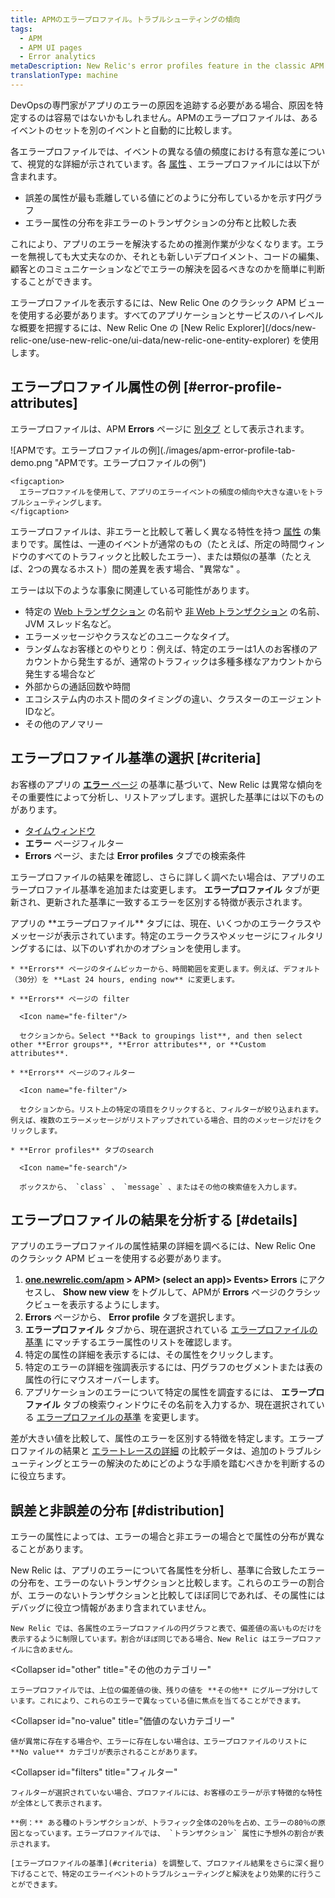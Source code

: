 ```yaml
---
title: APMのエラープロファイル。トラブルシューティングの傾向
tags:
  - APM
  - APM UI pages
  - Error analytics
metaDescription: New Relic's error profiles feature in the classic APM view shows trends and anomalies that help you compare and troubleshoot error events.
translationType: machine
---
```


DevOpsの専門家がアプリのエラーの原因を追跡する必要がある場合、原因を特定するのは容易ではないかもしれません。APMのエラープロファイルは、あるイベントのセットを別のイベントと自動的に比較します。

各エラープロファイルでは、イベントの異なる値の頻度における有意な差について、視覚的な詳細が示されています。各 [属性](/docs/accounts-partnerships/education/getting-started-new-relic/glossary#attribute) 、エラープロファイルには以下が含まれます。

* 誤差の属性が最も乖離している値にどのように分布しているかを示す円グラフ
* エラー属性の分布を非エラーのトランザクションの分布と比較した表

これにより、アプリのエラーを解決するための推測作業が少なくなります。エラーを無視しても大丈夫なのか、それとも新しいデプロイメント、コードの編集、顧客とのコミュニケーションなどでエラーの解決を図るべきなのかを簡単に判断することができます。

<Callout variant="tip">
  エラープロファイルを表示するには、New Relic One のクラシック APM ビューを使用する必要があります。すべてのアプリケーションとサービスのハイレベルな概要を把握するには、New Relic One の [New Relic Explorer](/docs/new-relic-one/use-new-relic-one/ui-data/new-relic-one-entity-explorer) を使用します。
</Callout>

## エラープロファイル属性の例 [#error-profile-attributes]

エラープロファイルは、APM **Errors** ページに [別タブ](#details) として表示されます。

<CollapserGroup>
  <Collapser
    id="criteria-example"
    title="APMのエラープロファイル機能"
  >
    ![APMです。エラープロファイルの例](./images/apm-error-profile-tab-demo.png "APMです。エラープロファイルの例")

    <figcaption>
      エラープロファイルを使用して、アプリのエラーイベントの頻度の傾向や大きな違いをトラブルシューティングします。
    </figcaption>
  </Collapser>
</CollapserGroup>

エラープロファイルは、非エラーと比較して著しく異なる特性を持つ [属性](/docs/accounts-partnerships/education/getting-started-new-relic/glossary#attribute) の集まりです。属性は、一連のイベントが通常のもの（たとえば、所定の時間ウィンドウのすべてのトラフィックと比較したエラー）、または類似の基準（たとえば、2つの異なるホスト）間の差異を表す場合、"異常な" 。

エラーは以下のような事象に関連している可能性があります。

* 特定の [Web トランザクション](/docs/apm/transactions/intro-transactions/transactions-new-relic-apm) の名前や [非 Web トランザクション](/docs/apm/transactions/intro-transactions/monitor-background-processes-other-non-web-transactions) の名前、JVM スレッド名など。
* エラーメッセージやクラスなどのユニークなタイプ。
* ランダムなお客様とのやりとり：例えば、特定のエラーは1人のお客様のアカウントから発生するが、通常のトラフィックは多種多様なアカウントから発生する場合など
* 外部からの通話回数や時間
* エコシステム内のホスト間のタイミングの違い、クラスターのエージェントIDなど。
* その他のアノマリー

## エラープロファイル基準の選択 [#criteria]

お客様のアプリの [**エラー** ページ](/docs/apm/applications-menu/error-analytics/error-analytics-explore-events-behind-errors) の基準に基づいて、New Relic は異常な傾向をその重要性によって分析し、リストアップします。選択した基準には以下のものがあります。

* [タイムウィンドウ](/docs/data-analysis/user-interface-functions/view-your-data/time-picker-setting-time-periods-view-data)
* **エラー** ページフィルター
* **Errors** ページ、または **Error profiles** タブでの検索条件

エラープロファイルの結果を確認し、さらに詳しく調べたい場合は、アプリのエラープロファイル基準を追加または変更します。 **エラープロファイル** タブが更新され、更新された基準に一致するエラーを区別する特徴が表示されます。

<CollapserGroup>
  <Collapser
    id="profile-criteria-example"
    title="エラープロファイル基準の例"
  >
    アプリの **エラープロファイル** タブには、現在、いくつかのエラークラスやメッセージが表示されています。特定のエラークラスやメッセージにフィルタリングするには、以下のいずれかのオプションを使用します。

    * **Errors** ページのタイムピッカーから、時間範囲を変更します。例えば、デフォルト（30分）を **Last 24 hours, ending now** に変更します。

    * **Errors** ページの filter

      <Icon name="fe-filter"/>

      セクションから。Select **Back to groupings list**, and then select other **Error groups**, **Error attributes**, or **Custom attributes**.

    * **Errors** ページのフィルター

      <Icon name="fe-filter"/>

      セクションから。リスト上の特定の項目をクリックすると、フィルターが絞り込まれます。例えば、複数のエラーメッセージがリストアップされている場合、目的のメッセージだけをクリックします。

    * **Error profiles** タブのsearch

      <Icon name="fe-search"/>

      ボックスから、 `class` 、 `message` 、またはその他の検索値を入力します。
  </Collapser>
</CollapserGroup>

## エラープロファイルの結果を分析する [#details]

アプリのエラープロファイルの属性結果の詳細を調べるには、New Relic One のクラシック APM ビューを使用する必要があります。

1. **[one.newrelic.com/apm](https://one.newrelic.com/apm) > APM> (select an app)> Events> Errors** にアクセスし、 **Show new view** をトグルして、APMが **Errors** ページのクラシックビューを表示するようにします。
2. **Errors** ページから、 **Error profile** タブを選択します。
3. **エラープロファイル** タブから、現在選択されている [エラープロファイルの基準](#criteria) にマッチするエラー属性のリストを確認します。
4. 特定の属性の詳細を表示するには、その属性をクリックします。
5. 特定のエラーの詳細を強調表示するには、円グラフのセグメントまたは表の属性の行にマウスオーバーします。
6. アプリケーションのエラーについて特定の属性を調査するには、 **エラープロファイル** タブの検索ウィンドウにその名前を入力するか、現在選択されている [エラープロファイルの基準](#criteria) を変更します。

差が大きい値を比較して、属性のエラーを区別する特徴を特定します。エラープロファイルの結果と [エラートレースの詳細](/docs/apm/applications-menu/error-analytics/error-analytics-manage-error-traces) の比較データは、追加のトラブルシューティングとエラーの解決のためにどのような手順を踏むべきかを判断するのに役立ちます。

## 誤差と非誤差の分布 [#distribution]

エラーの属性によっては、エラーの場合と非エラーの場合とで属性の分布が異なることがあります。

<CollapserGroup>
  <Collapser
    id="top"
    title="偏差値トップ"
  >
    New Relic は、アプリのエラーについて各属性を分析し、基準に合致したエラーの分布を、エラーのないトランザクションと比較します。これらのエラーの割合が、エラーのないトランザクションと比較してほぼ同じであれば、その属性にはデバッグに役立つ情報があまり含まれていません。

    New Relic では、各属性のエラープロファイルの円グラフと表で、偏差値の高いものだけを表示するように制限しています。割合がほぼ同じである場合、New Relic はエラープロファイルに含めません。
  </Collapser>

  <Collapser
    id="other"
    title="その他のカテゴリー"
  >
    エラープロファイルでは、上位の偏差値の後、残りの値を **その他** にグループ分けしています。これにより、これらのエラーで異なっている値に焦点を当てることができます。
  </Collapser>

  <Collapser
    id="no-value"
    title="価値のないカテゴリー"
  >
    値が異常に存在する場合や、エラーに存在しない場合は、エラープロファイルのリストに **No value** カテゴリが表示されることがあります。
  </Collapser>

  <Collapser
    id="filters"
    title="フィルター"
  >
    フィルターが選択されていない場合、プロファイルには、お客様のエラーが示す特徴的な特性が全体として表示されます。

    **例：** ある種のトランザクションが、トラフィック全体の20％を占め、エラーの80％の原因となっています。エラープロファイルでは、 `トランザクション` 属性に予想外の割合が表示されます。

    [エラープロファイルの基準](#criteria) を調整して、プロファイル結果をさらに深く掘り下げることで、特定のエラーイベントのトラブルシューティングと解決をより効果的に行うことができます。
  </Collapser>
</CollapserGroup>